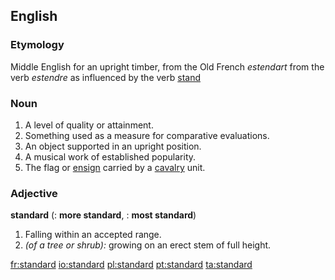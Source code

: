 ==English==

===Etymology===
Middle English for an upright timber, from the Old French ''estendart'' from the verb ''estendre'' as influenced by the verb [[stand]]

===Noun===
{{en-noun-reg}}

# A level of quality or attainment.
# Something used as a measure for comparative evaluations.
# An object supported in an upright position.
# A musical work of established popularity.
# The flag or [[ensign]] carried by a [[cavalry]] unit.

===Adjective===
'''standard'''  ({{compar}}: '''more standard''', {{superl}}: '''most standard''')

# Falling within an accepted range.
# ''(of a tree or shrub):'' growing on an erect stem of full height.

[[fr:standard]]
[[io:standard]]
[[pl:standard]]
[[pt:standard]]
[[ta:standard]]